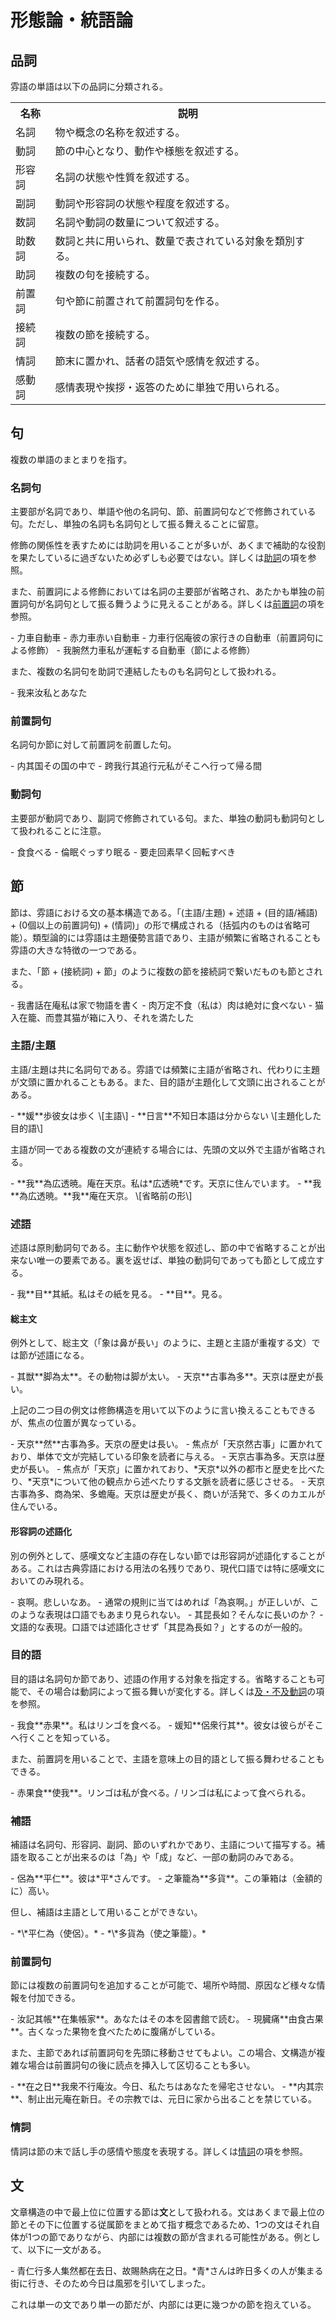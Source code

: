 
# 形態論・統語論

## 品詞

雰語の単語は以下の品詞に分類される。

<div className="tableBox"><table><tbody>
<tr><th>名称</th><th>説明</th></tr>
<tr><td>名詞</td><td>物や概念の名称を叙述する。</td></tr>
<tr><td>動詞</td><td>節の中心となり、動作や様態を叙述する。</td></tr>
<tr><td>形容詞</td><td>名詞の状態や性質を叙述する。</td></tr>
<tr><td>副詞</td><td>動詞や形容詞の状態や程度を叙述する。</td></tr>
<tr><td>数詞</td><td>名詞や動詞の数量について叙述する。</td></tr>
<tr><td>助数詞</td><td>数詞と共に用いられ、数量で表されている対象を類別する。</td></tr>
<tr><td>助詞</td><td>複数の句を接続する。</td></tr>
<tr><td>前置詞</td><td>句や節に前置されて前置詞句を作る。</td></tr>
<tr><td>接続詞</td><td>複数の節を接続する。</td></tr>
<tr><td>情詞</td><td>節末に置かれ、話者の語気や感情を叙述する。</td></tr>
<tr><td>感動詞</td><td>感情表現や挨拶・返答のために単独で用いられる。</td></tr>
</tbody></table></div>

## 句

複数の単語のまとまりを指す。

### 名詞句

主要部が名詞であり、単語や他の名詞句、節、前置詞句などで修飾されている句。ただし、単独の名詞も名詞句として振る舞えることに留意。

修飾の関係性を表すためには助詞を用いることが多いが、あくまで補助的な役割を果たしているに過ぎないため必ずしも必要ではない。詳しくは[助詞](../10/)の項を参照。

また、前置詞による修飾においては名詞の主要部が省略され、あたかも単独の前置詞句が名詞句として振る舞うように見えることがある。詳しくは[前置詞](../11/)の項を参照。

<PBox>
- <PPron text="力車">力車</PPron><Translate>自動車</Translate>
- <PPron text="赤.力車">赤力車</PPron><Translate>赤い自動車</Translate>
- <PPron text="力車.行.侶.庵">力車行侶庵</PPron><Translate>彼の家行きの自動車（前置詞句による修飾）</Translate>
- <PPron text="我.腕.然.力車">我腕然力車</PPron><Translate>私が運転する自動車（節による修飾）</Translate>
</PBox>

また、複数の名詞句を助詞で連結したものも名詞句として扱われる。

<PBox>
- <PPron text="我.来.汝">我来汝</PPron><Translate>私とあなた</Translate>
</PBox>

### 前置詞句

名詞句か節に対して前置詞を前置した句。

<PBox>
- <PPron text="内.其.国">内其国</PPron><Translate>その国の中で</Translate>
- <PPron text="跨.我.行.其.追.行元">跨我行其追行元</PPron><Translate>私がそこへ行って帰る間</Translate>
</PBox>

### 動詞句

主要部が動詞であり、副詞で修飾されている句。また、単独の動詞も動詞句として扱われることに注意。

<PBox>
- <PPron text="食">食</PPron><Translate>食べる</Translate>
- <PPron text="倫.眠">倫眠</PPron><Translate>ぐっすり眠る</Translate>
- <PPron text="要.走.回">要走回</PPron><Translate>素早く回転すべき</Translate>
</PBox>

## 節

節は、雰語における文の基本構造である。「(主語/主題) + 述語 + (目的語/補語) + (0個以上の前置詞句) + (情詞)」の形で構成される（括弧内のものは省略可能）。類型論的には雰語は主題優勢言語であり、主語が頻繁に省略されることも雰語の大きな特徴の一つである。

また、「節 + (接続詞) + 節」のように複数の節を接続詞で繋いだものも節とされる。

<PBox>
- <PPron text="我.書.話.在.庵">我書話在庵</PPron><Translate>私は家で物語を書く</Translate>
- <PPron text="肉.万定.不.食">肉万定不食</PPron><Translate>（私は）肉は絶対に食べない</Translate>
- <PPron text="猫.入.在.籠.、.而.豊.其">猫入在籠、而豊其</PPron><Translate>猫が箱に入り、それを満たした</Translate>
</PBox>

### 主語/主題

主語/主題は共に名詞句である。雰語では頻繁に主語が省略され、代わりに主題が文頭に置かれることもある。また、目的語が主題化して文頭に出されることがある。

<PBox>
- <PPron text="媛.歩">**媛**歩</PPron><Translate>彼女は歩く \[主語\]</Translate>
- <PPron text="日言.不.知">**日言**不知</PPron><Translate>日本語は分からない \[主題化した目的語\]</Translate>
</PBox>

主語が同一である複数の文が連続する場合には、先頭の文以外で主語が省略される。

<PBox>
- <PPron text="我.為.広.透暁.。.庵.在.天京.。">**我**為広透暁。庵在天京。</PPron><Translate>私は*広透暁*です。天京に住んでいます。</Translate>
- <PPron text="我.為.広.透暁.。.我.庵.在.天京.。">**我**為広透暁。**我**庵在天京。</PPron> \[省略前の形\]
</PBox>

### 述語

述語は原則動詞句である。主に動作や状態を叙述し、節の中で省略することが出来ない唯一の要素である。裏を返せば、単独の動詞句であっても節として成立する。

<PBox>
- <PPron text="我.目.其.紙.。">我**目**其紙。</PPron><Translate>私はその紙を見る。</Translate>
- <PPron text="目.。">**目**。</PPron><Translate>見る。</Translate>
</PBox>

#### 総主文

例外として、総主文（「象は鼻が長い」のように、主題と主語が重複する文）では節が述語になる。

<PBox>
- <PPron text="其.獣.脚.為.太.。">其獣**脚為太**。</PPron><Translate>その動物は脚が太い。</Translate>
- <PPron text="天京.古事.為.多.。">天京**古事為多**。</PPron><Translate>天京は歴史が長い。</Translate>
</PBox>

上記の二つ目の例文は修飾構造を用いて以下のように言い換えることもできるが、焦点の位置が異なっている。

<PBox>
- <PPron text="天京.然.古事.為.多.。">天京**然**古事為多。</PPron><Translate>天京の歴史は長い。</Translate>
  - 焦点が「<PText>天京然古事</PText>」に置かれており、単体で文が完結している印象を読者に与える。
- <PPron text="天京.古事.為.多.。">天京古事為多。</PPron><Translate>天京は歴史が長い。</Translate>
  - 焦点が「<PText>天京</PText>」に置かれており、*天京*以外の都市と歴史を比べたり、*天京*について他の観点から述べたりする文脈を読者に感じさせる。
  - <PPron text="天京.古事.為.多.、.商.為.栄.、.多.蟾.庵.。">天京古事為多、商為栄、多蟾庵。</PPron><Translate>天京は歴史が長く、商いが活発で、多くのカエルが住んでいる。</Translate>
</PBox>

#### 形容詞の述語化

別の例外として、感嘆文など主語の存在しない節では形容詞が述語化することがある。これは古典雰語における用法の名残りであり、現代口語では特に感嘆文においてのみ現れる。

<PBox>
- <PPron text="哀.啊.。">哀啊。</PPron><Translate>悲しいなあ。</Translate>
  - 通常の規則に当てはめれば「<PText>為哀啊。</PText>」が正しいが、このような表現は口語でもあまり見られない。
- <PPron text="其昆.長.如.？">其昆長如？</PPron><Translate>そんなに長いのか？</Translate>
  - 文語的な表現。口語では述語化させず「<PText>其昆為長如？</PText>」とするのが一般的。
</PBox>

### 目的語

目的語は名詞句か節であり、述語の作用する対象を指定する。省略することも可能で、その場合は動詞によって振る舞いが変化する。詳しくは[及・不及動詞](../06/#及・不及動詞)の項を参照。

<PBox>
- <PPron text="我.食.赤果.。">我食**赤果**。</PPron><Translate>私はリンゴを食べる。</Translate>
- <PPron text="媛.知.侶衆.行.其.。">媛知**侶衆行其**。</PPron><Translate>彼女は彼らがそこへ行くことを知っている。</Translate>
</PBox>

また、前置詞を用いることで、主語を意味上の目的語として振る舞わせることもできる。

<PBox>
- <PPron text="赤果.食.使.我.。">赤果食**使我**。</PPron><Translate>リンゴは私が食べる。/ リンゴは私によって食べられる。</Translate>
</PBox>

### 補語

補語は名詞句、形容詞、副詞、節のいずれかであり、主語について描写する。補語を取ることが出来るのは「<PText>為</PText>」や「<PText>成</PText>」など、一部の動詞のみである。

<PBox>
- <PPron text="侶.為.平.仁.。">侶為**平仁**。</PPron><Translate>彼は*平*さんです。</Translate>
- <PPron text="之.筆籠.為.多貨.。">之筆籠為**多貨**。</PPron><Translate>この筆箱は（金額的に）高い。</Translate>
</PBox>

但し、補語は主語として用いることができない。

<PBox>
- <PText>*\*平仁為（使侶）。*</PText>
- <PText>*\*多貨為（使之筆籠）。*</PText>
</PBox>

### 前置詞句

節には複数の前置詞句を追加することが可能で、場所や時間、原因など様々な情報を付加できる。

<PBox>
- <PPron text="汝.記.其.帳.在.集帳家.。">汝記其帳**在集帳家**。</PPron><Translate>あなたはその本を図書館で読む。</Translate>
- <PPron text="現.臓痛.由.食.古.果.。">現臓痛**由食古果**。</PPron><Translate>古くなった果物を食べたために腹痛がしている。</Translate>
</PBox>

また、主節であれば前置詞句を先頭に移動させてもよい。この場合、文構造が複雑な場合は前置詞句の後に読点を挿入して区切ることも多い。

<PBox>
- <PPron text="在.之日.我衆.不.行庵.汝.。">**在之日**我衆不行庵汝。</PPron><Translate>今日、私たちはあなたを帰宅させない。</Translate>
- <PPron text="内.其.宗.、.制止.出.元.庵.在.新日.。">**内其宗**、制止出元庵在新日。</PPron><Translate>その宗教では、元日に家から出ることを禁じている。</Translate>
</PBox>

### 情詞

情詞は節の末で話し手の感情や態度を表現する。詳しくは[情詞](../13/)の項を参照。

## 文

文章構造の中で最上位に位置する節は**文**として扱われる。文はあくまで最上位の節とその下に位置する従属節をまとめて指す概念であるため、1つの文はそれ自体が1つの節でありながら、内部には複数の節が含まれる可能性がある。例として、以下に一文がある。

<PBox>
- <PPron text="青.仁.行.多.人.集.然.都.在.去日.、.故.賜.熱病.在.之日.。">青仁行多人集然都在去日、故賜熱病在之日。</PPron><Translate>*青*さんは昨日多くの人が集まる街に行き、そのため今日は風邪を引いてしまった。</Translate>
</PBox>

これは単一の文であり単一の節だが、内部には更に幾つかの節を抱えている。

<ScrollableImg src="/phun-grammar/structure.png" height={200}/>